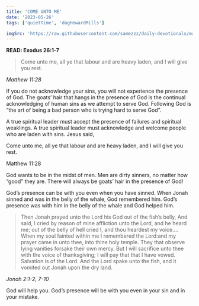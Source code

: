 ```yaml
---
title: 'COME UNTO ME'
date: '2023-05-26'
tags: ['quietTime', 'dagHewardMills']

imgSrc: 'https://raw.githubusercontent.com/samezzz/daily-devotionals/main/images/escapes.jpg'
---
```


**READ: Exodus 26:1-7**

>Come unto me, all ye that labour and are heavy laden, and I will give you rest. 

*Matthew 11:28* 

If you do not acknowledge your sins, you will not experience the presence of God. The goats’ hair that hangs in the presence of God is the continual acknowledging of human sins as we attempt to serve God. Following God is “the art of being a bad person who is trying hard to serve God”. 

A true spiritual leader must accept the presence of failures and spiritual weaklings. A true spiritual leader must acknowledge and welcome people who are laden with sins. Jesus said, 

Come unto me, all ye that labour and are heavy laden, and I will give you rest. 

Matthew 11:28 

God wants to be in the midst of men. Men are dirty sinners, no matter how “good” they are. There will always be goats’ hair in the presence of God! 

God’s presence can be with you even when you have sinned. When Jonah sinned and was in the belly of the whale, God remembered him. God’s presence was with him in the belly of the whale and God helped him. 

>Then Jonah prayed unto the Lord his God out of the fish’s belly, And said, I cried by reason of mine affliction unto the Lord, and he heard me; out of the belly of hell cried I, and thou heardest my voice.... When my soul fainted within me I remembered the Lord:and my prayer came in unto thee, into thine holy temple. They that observe lying vanities forsake their own mercy. But I will sacrifice unto thee with the voice of thanksgiving; I will pay that that I have vowed. Salvation is of the Lord. And the Lord spake unto the fish, and it vomited out Jonah upon the dry land. 

*Jonah 2:1-2, 7-10*

God will help you. God’s presence will be with you even in your sin and in your mistake.